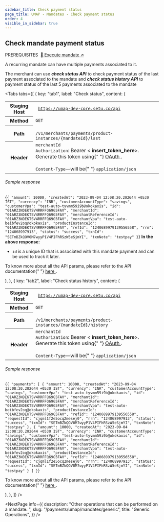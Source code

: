 ```yaml
---
sidebar_title: Check payment status
page_title: UMAP - Mandates - Check payment status
order: 4
visible_in_sidebar: true
---
```


## Check mandate payment status

<Text size="small" weight="600">
    PREREQUISITES&nbsp;
</Text>
<a href="/payments/umap/mandates/recurring/execute">🌟 Execute mandate ↗</a>

<br />

A recurring mandate can have multiple payments associated to it.

The merchant can use **<i>check status API</i>** to check payment status of the last payment associated to the mandate
and **<i>check status history API</i>** to payment status of the last 5 payments associated to the mandate

<Tabs
    tabs={[
        {
            key: "tab1",
            label: "Check status",
            content: (
                <Text>
                    <table>
                        <tbody>
                            <tr>
                                <th>Staging Host</th>
                                <td>
                                    <code>
                                        https://umap-dev-core.setu.co/api
                                    </code>
                                </td>
                            </tr>
                            <tr>
                                <th>Method</th>
                                <td>
                                    <code>GET</code>
                                </td>
                            </tr>
                            <tr>
                                <th>Path</th>
                                <td>
                                    <code>
                                        /v1/merchants/payments/product-instances/&#123;mandateId&#125;/last
                                    </code>
                                </td>
                            </tr>
                            <tr>
                                <th>Header</th>
                                <td>
                                    <code>merchantId</code>
                                    <br />
                                    <code>Authorization</code>: Bearer &lt;
                                    <b>insert_token_here</b>&gt;. Generate this
                                    token using{" "}
                                    <a
                                        href="/payments/umap/api-integration"
                                        target="_blank"
                                    >
                                        OAuth
                                    </a>
                                    .<br />
                                    <br />
                                    <code>Content-Type</code>—will be{" "}
                                    <code>application/json</code>
                                </td>
                            </tr>
                        </tbody>
                    </table>
                    <h6>Sample response</h6>
                    <CodeBlockWithCopy language="json">
                        {`{
    "amount": 10000,
    "createdAt": "2023-09-04 12:08:20.202644 +0530 IST",
    "currency": "INR",
    "customerAccountType": "savings",
    "customerVpa": "test-auto-tyvmm59i9b@okokaxis",
    "id": "01ARZ3NDEKTSV4RRFFQ69G5FAV",
    "merchantId": "01ARZ3NDEKTSV4RRFFQ69G5FAV",
    "merchantReferenceId": "01ARZ3NDEKTSV4RRFFQ69G5FAV",
    "merchantVpa": "test-auto-beibfev2oq@okokaxis",
    "productInstanceId": "01ARZ3NDEKTSV4RRFFQ69G5FAV",
    "refId": "1240689979139556558",
    "rrn": "124068997913",
    "status": "success",
    "txnId": "SETmBZkQOV0M7wyyP1V4PIFhRSzW5eSjmYI",
    "txnNote": "testpay"
}`}
                    </CodeBlockWithCopy>
                    <b>In the above response:</b>
                    <ul>
                        <li>
                            <code>id</code> is a unique ID that is associated
                            with this mandate payment and can be used to track
                            it later.
                        </li>
                    </ul>
                    <p>
                        To know more about all the API params, please refer to
                        the API documentation{" "}
                        <a
                            href="/payments/umap/api-reference#/category~payments/operation~payments#fetchLastByProductInstanceId"
                            target="_blank"
                        >
                            here
                        </a>
                        .
                    </p>
                </Text>
            ),
        },
        {
            key: "tab2",
            label: "Check status history",
            content: (
                <Text>
                    <table>
                        <tbody>
                            <tr>
                                <th>Staging Host</th>
                                <td>
                                    <code>
                                        https://umap-dev-core.setu.co/api
                                    </code>
                                </td>
                            </tr>
                            <tr>
                                <th>Method</th>
                                <td>
                                    <code>GET</code>
                                </td>
                            </tr>
                            <tr>
                                <th>Path</th>
                                <td>
                                    <code>
                                        /v1/merchants/payments/product-instances/&#123;mandateId&#125;/history
                                    </code>
                                </td>
                            </tr>
                            <tr>
                                <th>Header</th>
                                <td>
                                    <code>merchantId</code>
                                    <br />
                                    <code>Authorization</code>: Bearer &lt;
                                    <b>insert_token_here</b>&gt;. Generate this
                                    token using{" "}
                                    <a
                                        href="/payments/umap/api-integration"
                                        target="_blank"
                                    >
                                        OAuth
                                    </a>
                                    .<br />
                                    <br />
                                    <code>Content-Type</code>—will be{" "}
                                    <code>application/json</code>
                                </td>
                            </tr>
                        </tbody>
                    </table>
                    <h6>Sample response</h6>
                    <CodeBlockWithCopy language="json">
                        {`{
  "payments": [
    {
      "amount": 10000,
      "createdAt": "2023-09-04 12:08:20.202644 +0530 IST",
      "currency": "INR",
      "customerAccountType": "savings",
      "customerVpa": "test-auto-tyvmm59i9b@okokaxis",
      "id": "01ARZ3NDEKTSV4RRFFQ69G5FAV",
      "merchantId": "01ARZ3NDEKTSV4RRFFQ69G5FAV",
      "merchantReferenceId": "01ARZ3NDEKTSV4RRFFQ69G5FAV",
      "merchantVpa": "test-auto-beibfev2oq@okokaxis",
      "productInstanceId": "01ARZ3NDEKTSV4RRFFQ69G5FAV",
      "refId": "1240689979139556558",
      "requestId": "cjqml1f2e5ocq2mesej0",
      "rrn": "124068997913",
      "status": "success",
      "txnId": "SETmBZkQOV0M7wyyP1V4PIFhRSzW5eSjmYI",
      "txnNote": "testpay"
    },
    {
      "amount": 10000,
      "createdAt": "2023-09-04 12:08:20.202644 +0530 IST",
      "currency": "INR",
      "customerAccountType": "savings",
      "customerVpa": "test-auto-tyvmm59i9b@okokaxis",
      "id": "01ARZ3NDEKTSV4RRFFQ69G5FAV",
      "merchantId": "01ARZ3NDEKTSV4RRFFQ69G5FAV",
      "merchantReferenceId": "01ARZ3NDEKTSV4RRFFQ69G5FAV",
      "merchantVpa": "test-auto-beibfev2oq@okokaxis",
      "productInstanceId": "01ARZ3NDEKTSV4RRFFQ69G5FAV",
      "refId": "1240689979139556558",
      "requestId": "cjqml1f2e5ocq2mesej0",
      "rrn": "124068997913",
      "status": "success",
      "txnId": "SETmBZkQOV0M7wyyP1V4PIFhRSzW5eSjmYI",
      "txnNote": "testpay"
    }
  ]
}`}
                    </CodeBlockWithCopy>
                    <p>
                        To know more about all the API params, please refer to
                        the API documentation{" "}
                        <a
                            href="/payments/umap/api-reference#/category~payments/operation~payments#fetchHistoryByProductInstanceId"
                            target="_blank"
                        >
                            here
                        </a>
                        .
                    </p>
                </Text>
            ),
        },
    ]}
/>

<NextPage
    info={{
        description: "Other operations that can be performed on a mandate.  ",
        slug: "/payments/umap/mandates/generic",
        title: "Generic Operations",
    }}
/>
